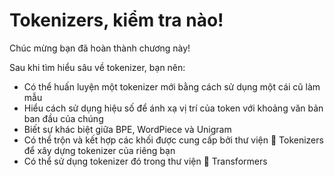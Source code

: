 # Tokenizers, kiểm tra nào!

Chúc mừng bạn đã hoàn thành chương này!

Sau khi tìm hiểu sâu về tokenizer, bạn nên:

- Có thể huấn luyện một tokenizer mới bằng cách sử dụng một cái cũ làm mẫu
- Hiểu cách sử dụng hiệu số để ánh xạ vị trí của token với khoảng văn bản ban đầu của chúng
- Biết sự khác biệt giữa BPE, WordPiece và Unigram
- Có thể trộn và kết hợp các khối được cung cấp bởi thư viện 🤗 Tokenizers để xây dựng tokenizer của riêng bạn
- Có thể sử dụng tokenizer đó trong thư viện 🤗 Transformers
